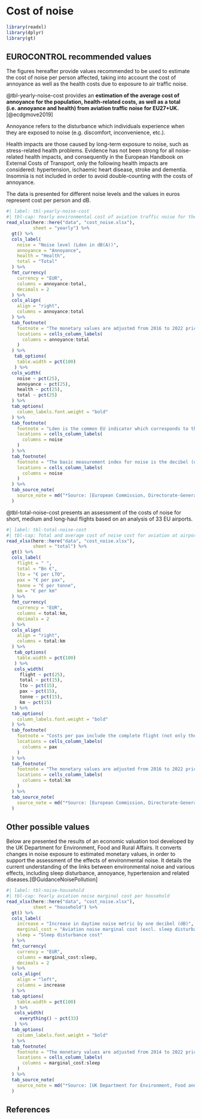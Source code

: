 # Cost of noise {#sec-cost-of-noise}

```r
library(readxl)
library(dplyr)
library(gt)
```

## EUROCONTROL recommended values

The figures hereafter provide values recommended to be used to estimate the cost 
of noise per person affected, taking into account the cost of annoyance as well
as the health costs due to exposure to air traffic noise.

@tbl-yearly-noise-cost provides an **estimation of the average cost of annoyance for the population, health-related costs, as well as a total (i.e. annoyance and health) from aviation traffic noise for EU27+UK.**[@ecdgmove2019]

Annoyance refers to the disturbance which individuals experience when they are 
exposed to noise (e.g. discomfort, inconvenience, etc.).

Health impacts are those caused by long-term exposure to noise, such as stress-related 
health problems. Evidence has not been strong for all noise-related health impacts,
and consequently in the European Handbook on External Costs of Transport, only the 
following health impacts are considered: hypertension, ischaemic heart disease,
stroke and dementia. Insomnia is not included in order to avoid double-counting 
with the costs of annoyance.

The data is presented for different noise levels and the values in euros represent 
cost per person and dB.

```r
#| label: tbl-yearly-noise-cost
#| tbl-cap: Yearly environmental cost of aviation traffic noise for the EU27+UK
read_xlsx(here::here("data", "cost_noise.xlsx"),
          sheet = "yearly") %>% 
  gt() %>% 
  cols_label(
    noise = "Noise level (Lden in dB(A))",
    annoyance = "Annoyance",
    health = "Health",
    total = "Total"
  ) %>% 
  fmt_currency(
    currency = "EUR",
    columns = annoyance:total,
    decimals = 2
  ) %>% 
  cols_align(
    align = "right",
    columns = annoyance:total
  ) %>% 
  tab_footnote(
    footnote = "The monetary values are adjusted from 2016 to 2022 prices",
    locations = cells_column_labels(
      columns = annoyance:total
    )
  ) %>% 
   tab_options(
    table.width = pct(100)
   ) %>% 
  cols_width(
    noise ~ pct(25),
    annoyance ~ pct(25),
    health ~ pct(25),
    total ~ pct(25)
  ) %>% 
  tab_options(
    column_labels.font.weight = "bold"
  ) %>% 
  tab_footnote(
    footnote = "Lden is the common EU indicator which corresponds to the average noise level throughout the day, evening and night to which a citizen is exposed over a year. One fundamental feature of Lden is that it assumes that evening and night-time noise is more of a nuisance than daytime noise. 	(Evening noise is given a penalty of 5 dB(A). Night-time noise is given a penalty of 10 dB(A).)",
    locations = cells_column_labels(
      columns = noise
    )
  ) %>% 
  tab_footnote(
    footnote = "The basic measurement index for noise is the decibel (dB). It is indexed logarithmically, reflecting the logarithmic manner in which the human ear responds to sound pressure. Within the human range of hearing, deep and very high tones at the same sound intensity are experienced as less noisy. To correct for this sensitivity, a frequency weighting is applied to measurements and calculations.  The most common frequency weighting is the ‘A weighting’, dB(A).",
    locations = cells_column_labels(
      columns = noise
    )
  ) %>% 
  tab_source_note(
    source_note = md("*Source: [European Commission, Directorate-General for Mobility and Transport, Essen, H., Fiorello, D., El Beyrouty, K., et al., Handbook on the external costs of transport: version 2019 – 1.1, Publications Office, 2020](https://op.europa.eu/en/publication-detail/-/publication/9781f65f-8448-11ea-bf12-01aa75ed71a1)*")
  )
```

@tbl-total-noise-cost presents an assessment of the costs of noise for short, 
medium and long-haul flights based on an analysis of 33 EU airports.

```r
#| label: tbl-total-noise-cost
#| tbl-cap: Total and average cost of noise cost for aviation at airports
read_xlsx(here::here("data", "cost_noise.xlsx"),
          sheet = "total") %>% 
  gt() %>%
  cols_label(
    flight = " ",
    total = "Bn €",
    lto = "€ per LTO",
    pax = "€ per pax",
    tonne = "€ per tonne",
    km = "€ per km"
  ) %>% 
  fmt_currency(
    currency = "EUR",
    columns = total:km,
    decimals = 2
  ) %>% 
  cols_align(
    align = "right",
    columns = total:km
  ) %>% 
   tab_options(
    table.width = pct(100)
   ) %>% 
   cols_width(
     flight ~ pct(25),
     total ~ pct(15),
     lto ~ pct(15),
     pax ~ pct(15),
     tonne ~ pct(15),
     km ~ pct(15)
   ) %>% 
  tab_options(
    column_labels.font.weight = "bold"
  ) %>% 
  tab_footnote(
    footnote = "Costs per pax include the complete flight (not only the half-way principle).",
    locations = cells_column_labels(
      columns = pax
    )
  ) %>% 
  tab_footnote(
    footnote = "The monetary values are adjusted from 2016 to 2022 prices",
    locations = cells_column_labels(
      columns = total:km
    )
  ) %>% 
  tab_source_note(
    source_note = md("*Source: [European Commission, Directorate-General for Mobility and Transport, Essen, H., Fiorello, D., El Beyrouty, K., et al., Handbook on the external costs of transport: version 2019 – 1.1, Publications Office, 2020](https://op.europa.eu/en/publication-detail/-/publication/9781f65f-8448-11ea-bf12-01aa75ed71a1)*")
  )
```

## Other possible values

Below are presented the results of an economic valuation tool developed by the 
UK Department for Environment, Food and Rural Affairs. It converts changes in 
noise exposure to estimated monetary values, in order to support the assessment
of the effects of environmental noise. It details the current understanding of 
the links between environmental noise and various effects, including sleep 
disturbance, annoyance, hypertension and related diseases.[@GuidanceNoisePollution]

```r
#| label: tbl-noise-household
#| tbl-cap: Yearly aviation noise marginal cost per household
read_xlsx(here::here("data", "cost_noise.xlsx"),
          sheet = "household") %>% 
  gt() %>%
  cols_label(
    increase = "Increase in daytime noise metric by one decibel (dB)",
    marginal_cost = "Aviation noise marginal cost (excl. sleep disturbance)",
    sleep = "Sleep disturbance cost"
  ) %>% 
  fmt_currency(
    currency = "EUR",
    columns = marginal_cost:sleep,
    decimals = 2
  ) %>% 
  cols_align(
    align = "left",
    columns = increase
  ) %>% 
  tab_options(
    table.width = pct(100)
   ) %>% 
   cols_width(
     everything() ~ pct(33)
   ) %>% 
  tab_options(
    column_labels.font.weight = "bold"
  ) %>% 
  tab_footnote(
    footnote = "The monetary values are adjusted from 2014 to 2022 prices",
    locations = cells_column_labels(
      columns = marginal_cost:sleep
    )
  ) %>% 
  tab_source_note(
    source_note = md("*Source: [UK Department for Environment, Food and Rural Affairs (2014) Environmental Noise: Valuing impacts on: sleep disturbance, annoyance, hypertension, productivity and quiet](https://www.gov.uk/government/uploads/system/uploads/attachment_data/file/380852/environmental-noise-valuing-imapcts-PB14227.pdf)*")
  )
```

## References


